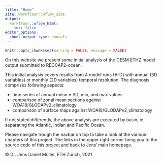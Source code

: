 ```yaml
---
title: "Home"
site: workflowr::wflow_site
output:
  workflowr::wflow_html:
    toc: false
editor_options:
  chunk_output_type: console
---
```


```r
knitr::opts_chunk$set(warning = FALSE, message = FALSE)
```

On this website we present some initial analysis of the CESM ETHZ model output submitted to RECCAP2-ocean.

This initial analysis covers results from 4 model runs (A-D) with annual (3D variables) or monthly (2D variables) temporal resolution. The diagnosis comprises following aspects:

-   time series of annual mean $\pm$ SD, min, and max values
-   comparison of zonal mean sections against WOA18/GLODAPv2_climatology
-   comparison of surface maps against WOA18/GLODAPv2_climatology

If not stated differently, the above analysis are executed by basin, ie separating the Atlantic, Indian and Pacific Ocean.

Please navigate trough the navbar on top to take a look at the various chapters of this project. The links in the upper right corner bring you to the source code of this project and back to Jens' main homepage.

© Dr. Jens Daniel Müller, ETH Zurich, 2021
